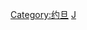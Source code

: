 {{Catnav|頁面分類|地理|国家|亚洲国家|约旦}}
{{Catnav|頁面分類|地理|各國地理|各國城市}}
{{Catnav|頁面分類|各種主題的頁面分類|按國家分類|各國地理|各國城市}}
{{Catnav|頁面分類|人类社会|城市|各國城市}}
{{Commons category|Cities in Jordan}}

[[Category:约旦|Category:约旦]]
[[Category:各國城市|J]]